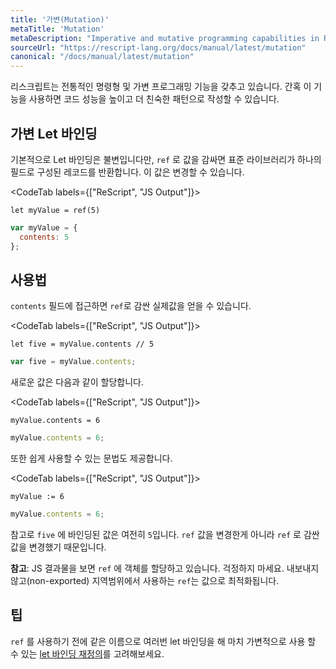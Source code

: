 ```yaml
---
title: '가변(Mutation)'
metaTitle: 'Mutation'
metaDescription: "Imperative and mutative programming capabilities in ReScript"
sourceUrl: "https://rescript-lang.org/docs/manual/latest/mutation"
canonical: "/docs/manual/latest/mutation"
---
```


리스크립트는 전통적인 명령형 및 가변 프로그래밍 기능을 갖추고 있습니다.
간혹 이 기능을 사용하면 코드 성능을 높이고 더 친숙한 패턴으로 작성할 수 있습니다.

## 가변 Let 바인딩

기본적으로 Let 바인딩은 불변입니다만, `ref` 로 값을 감싸면 표준 라이브러리가 하나의 필드로 구성된 레코드를 반환합니다. 이 값은 변경할 수 있습니다.

<CodeTab labels={["ReScript", "JS Output"]}>

```reason
let myValue = ref(5)
```
```javascript
var myValue = {
  contents: 5
};
```

</CodeTab>

## 사용법

`contents` 필드에 접근하면 `ref`로 감싼 실제값을 얻을 수 있습니다.

<CodeTab labels={["ReScript", "JS Output"]}>

```reason
let five = myValue.contents // 5
```
```javascript
var five = myValue.contents;
```

</CodeTab>

새로운 값은 다음과 같이 할당합니다.

<CodeTab labels={["ReScript", "JS Output"]}>

```reason
myValue.contents = 6
```
```javascript
myValue.contents = 6;
```

</CodeTab>

또한 쉽게 사용할 수 있는 문법도 제공합니다.

<CodeTab labels={["ReScript", "JS Output"]}>

```reason
myValue := 6
```
```javascript
myValue.contents = 6;
```

</CodeTab>

참고로 `five` 에 바인딩된 값은 여전히 `5`입니다. `ref` 값을 변경한게 아니라 `ref` 로 감싼 값을 변경했기 때문입니다.

**참고**: JS 결과물을 보면 `ref` 에 객체를 할당하고 있습니다. 걱정하지 마세요. 내보내지 않고(non-exported) 지역범위에서 사용하는 `ref`는 값으로 최적화됩니다.

## 팁

`ref` 를 사용하기 전에 같은 이름으로 여러번 let 바인딩을 해 마치 가변적으로 사용 할 수 있는 [let 바인딩 재정의](02-Let-Binding#shadowing)를 고려해보세요.
